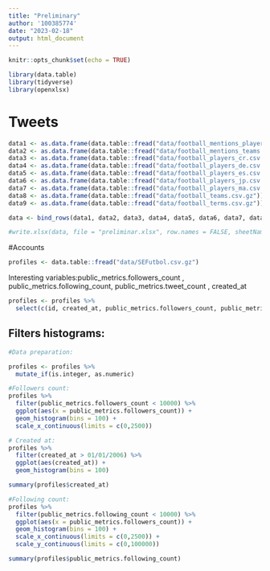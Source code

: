 ```yaml
---
title: "Preliminary"
author: '100385774'
date: "2023-02-18"
output: html_document
---
```


```r
knitr::opts_chunk$set(echo = TRUE)
```

```r
library(data.table)
library(tidyverse)
library(openxlsx)
```
# Tweets

```r

data1 <- as.data.frame(data.table::fread("data/football_mentions_players.csv.gz"))
data2 <- as.data.frame(data.table::fread("data/football_mentions_teams.csv.gz"))
data3 <- as.data.frame(data.table::fread("data/football_players_cr.csv.gz"))
data4 <- as.data.frame(data.table::fread("data/football_players_de.csv.gz"))
data5 <- as.data.frame(data.table::fread("data/football_players_es.csv.gz"))
data6 <- as.data.frame(data.table::fread("data/football_players_jp.csv.gz"))
data7 <- as.data.frame(data.table::fread("data/football_players_ma.csv.gz"))
data8 <- as.data.frame(data.table::fread("data/football_teams.csv.gz"))
data9 <- as.data.frame(data.table::fread("data/football_terms.csv.gz"))

```

```r
data <- bind_rows(data1, data2, data3, data4, data5, data6, data7, data8, data9)
```

```r
#write.xlsx(data, file = "preliminar.xlsx", row.names = FALSE, sheetName = "Tweets")
```

#Accounts

```r
profiles <- data.table::fread("data/SEFutbol.csv.gz")
```

Interesting variables:public_metrics.followers_count , public_metrics.following_count, public_metrics.tweet_count , created_at

```r
 
profiles <- profiles %>% 
  select(c(id, created_at, public_metrics.followers_count, public_metrics.following_count, public_metrics.tweet_count))

```

## Filters histograms: 

```r
#Data preparation: 

profiles <- profiles %>% 
  mutate_if(is.integer, as.numeric)
```


```r
#Followers count: 
profiles %>% 
  filter(public_metrics.followers_count < 10000) %>% 
  ggplot(aes(x = public_metrics.followers_count)) +
  geom_histogram(bins = 100) +
  scale_x_continuous(limits = c(0,2500))
```

```r
# Created at: 
profiles %>% 
  filter(created_at > 01/01/2006) %>% 
  ggplot(aes(created_at)) +
  geom_histogram(bins = 100)

summary(profiles$created_at)
```

```r

#Following count: 
profiles %>% 
  filter(public_metrics.following_count < 10000) %>% 
  ggplot(aes(x = public_metrics.followers_count)) +
  geom_histogram(bins = 100) +
  scale_x_continuous(limits = c(0,2500)) + 
  scale_y_continuous(limits = c(0,100000))

summary(profiles$public_metrics.following_count)

```

